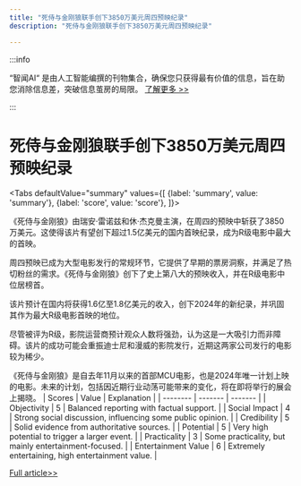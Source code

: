 ```yaml
---
title: "死侍与金刚狼联手创下3850万美元周四预映纪录"
description: "死侍与金刚狼联手创下3850万美元周四预映纪录"

---
```



:::info

“智闻AI“ 是由人工智能编撰的刊物集合，确保您只获得最有价值的信息，旨在助您消除信息差，突破信息茧房的局限。  [了解更多 >>](/)

:::

# 死侍与金刚狼联手创下3850万美元周四预映纪录


<Tabs
	defaultValue="summary"
	values={[
	{label: 'summary', value: 'summary'},
	{label: 'score', value: 'score'},
]}>
<TabItem value="summary">


《死侍与金刚狼》由瑞安·雷诺兹和休·杰克曼主演，在周四的预映中斩获了3850万美元。这使得该片有望创下超过1.5亿美元的国内首映纪录，成为R级电影中最大的首映。

周四预映已成为大型电影发行的常规环节，它提供了早期的票房洞察，并满足了热切粉丝的需求。《死侍与金刚狼》创下了史上第八大的预映收入，并在R级电影中位居榜首。

该片预计在国内将获得1.6亿至1.8亿美元的收入，创下2024年的新纪录，并巩固其作为最大R级电影首映的地位。

尽管被评为R级，影院运营商预计观众人数将强劲，认为这是一大吸引力而非障碍。该片的成功可能会重振迪士尼和漫威的影院发行，近期这两家公司发行的电影较为稀少。

《死侍与金刚狼》是自去年11月以来的首部MCU电影，也是2024年唯一计划上映的电影。未来的计划，包括因近期行业动荡可能带来的变化，将在即将举行的展会上揭晓。
</TabItem>
<TabItem value="score">
	| Scores     | Value   | Explanation |
	| -------- | ------- | ------- |
	| Objectivity  | 5    | Balanced reporting with factual support.    |
	| Social Impact | 4     | Strong social discussion, influencing some public opinion.    |
	| Credibility    | 5    | Solid evidence from authoritative sources.    |
	| Potential    | 5    | Very high potential to trigger a larger event.    |
	| Practicality    | 3    | Some practicality, but mainly entertainment-focused.    |
	| Entertainment Value    | 6    | Extremely entertaining, high entertainment value.    |
</TabItem>
</Tabs>

[Full article>>](https://www.cnbc.com/2024/07/26/deadpool-and-wolverine-snares-38point5million-in-thursday-previews.html)
